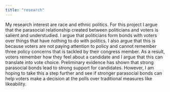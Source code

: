 ```yaml
---
title: "research"
---
```


My research interest are race and ethnic politics. For this project I argue that the parasocial relationship created between politicians and voters is salient and understudied. I argue that politicians form bonds with voters over things that have nothing to do with politics. I also argue that this is because voters are not paying attention to policy and cannot remember three policy concerns that is tackled by their congress member. As a result, voters remember how they feel about a candidate and I argue that this can translate into vote choice. Preliminary evidence has shown that strong parasocial bonds lead to strong support for candidates. However, I am hoping to take this a step further and see if stronger parasocial bonds can help voters make a decision at the polls over traditional measures like likeability.
